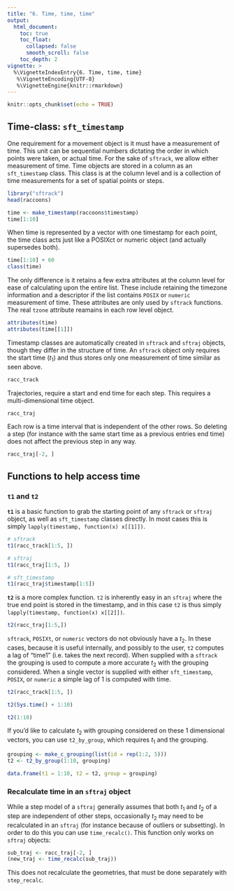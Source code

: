 ```yaml
---
title: "6. Time, time, time"
output:
  html_document:
    toc: true
    toc_float:
      collapsed: false
      smooth_scroll: false
    toc_depth: 2
vignette: >
  %\VignetteIndexEntry{6. Time, time, time}
   %\VignetteEncoding{UTF-8}
   %\VignetteEngine{knitr::rmarkdown}
---
```

```r
knitr::opts_chunk$set(echo = TRUE)

```

## Time-class: `sft_timestamp`

One requirement for a movement object is it must have a measurement of
time. This unit can be sequential numbers dictating the order in which
points were taken, or actual time. For the sake of `sftrack`, we allow
either measurement of time. Time objects are stored in a column as an
`sft_timestamp` class. This class is at the column level and is a
collection of time measurements for a set of spatial points or steps.


```r
library("sftrack")
head(raccoons)

time <- make_timestamp(raccoons$timestamp)
time[1:10]

```

When time is represented by a vector with one timestamp for each
point, the time class acts just like a POSIXct or numeric object (and
actually supersedes both).

```r
time[1:10] + 60
class(time)

```

The only difference is it retains a few extra attributes at the column
level for ease of calculating upon the entire list. These include
retaining the timezone information and a descriptor if the list
contains `POSIX` or `numeric` measurement of time. These attributes
are only used by `sftrack` functions. The real `tzone` attribute
reamains in each row level object.

```r
attributes(time)
attributes(time[[1]])

```

Timestamp classes are automatically created in `sftrack` and `sftraj`
objects, though they differ in the structure of time. An `sftrack`
object only requires the start time ($t_1$) and thus stores only one
measurement of time similar as seen above.

```r
racc_track

```

Trajectories, require a start and end time for each step. This
requires a multi-dimensional time object. 

```r
racc_traj

```

Each row is a time interval that is independent of the other rows. So
deleting a step (for instance with the same start time as a previous
entries end time) does not affect the previous step in any way. 

```r
racc_traj[-2, ]

```


## Functions to help access time


### `t1` and `t2`

**`t1`** is a basic function to grab the starting point of any
`sftrack` or `sftraj` object, as well as `sft_timestamp` classes
directly. In most cases this is simply 
`lapply(timestamp, function(x) x[[1]])`.

```r
# sftrack
t1(racc_track[1:5, ])

# sftraj
t1(racc_traj[1:5, ])

# sft_timestamp
t1(racc_traj$timestamp[1:5])

```

**`t2`** is a more complex function. `t2` is inherently easy in an
`sftraj` where the true end point is stored in the timestamp, and in
this case `t2` is thus simply `lapply(timestamp, function(x) x[[2]])`.

```r
t2(racc_traj[1:5,])

```

`sftrack`, `POSIXt`, or `numeric` vectors do not obviously have a
$t_2$. In these cases, because it is useful internally, and possibly
to the user, `t2` computes a lag of "time1" (i.e. takes the next
record). When supplied with a `sftrack` the grouping is used to
compute a more accurate $t_2$ with the grouping considered. When a
single vector is supplied with either `sft_timestamp`, `POSIX`, or
`numeric` a simple lag of 1 is computed with time.

```r
t2(racc_track[1:5, ])

t2(Sys.time() + 1:10)

t2(1:10)

```

If you'd like to calculate $t_2$ with grouping considered on these 1
dimensional vectors, you can use `t2_by_group`, which requires $t_1$
and the grouping. 

```r
grouping <- make_c_grouping(list(id = rep(1:2, 5)))
t2 <- t2_by_group(1:10, grouping)

data.frame(t1 = 1:10, t2 = t2, group = grouping)

```


### Recalculate time in an `sftraj` object

While a step model of a `sftraj` generally assumes that both $t_1$ and
$t_2$ of a step are independent of other steps, occasionally $t_2$ may
need to be recalculated in an `sftraj` (for instance because of
outliers or subsetting). In order to do this you can use
`time_recalc()`. This function only works on `sftraj` objects:

```r
sub_traj <- racc_traj[-2, ]
(new_traj <- time_recalc(sub_traj))

```

This does not recalculate the geometries, that must be done separately
with `step_recalc`.
